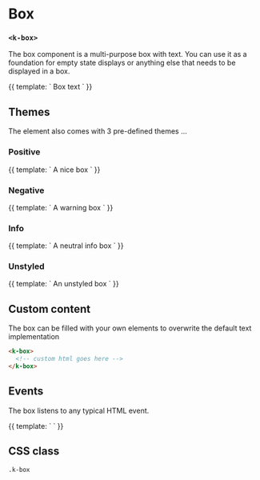 
<Meta
  title="UI | Layout / Box"
  component={Box}
  decorators={[Padding]}
/>

# Box
### `<k-box>`

The box component is a multi-purpose box with text. You can use it as a foundation for empty state displays or anything else that needs to be displayed in a box.

<Preview>
  <Story name="Regular">
    {{
      template: `
        <k-box>Box text</k-box>
      `
    }}
  </Story>
</Preview>

<Props of={Box} />

## Themes
The element also comes with 3 pre-defined themes …

### Positive
<Preview>
  <Story name="Positive">
    {{
      template: `
        <k-box theme="positive">A nice box</k-box>
      `
    }}
  </Story>
</Preview>

### Negative
<Preview>
  <Story name="Negative">
    {{
      template: `
        <k-box theme="negative">A warning box</k-box>
      `
    }}
  </Story>
</Preview>

### Info
<Preview>
  <Story name="Info">
    {{
      template: `
        <k-box theme="info">A neutral info box</k-box>
      `
    }}
  </Story>
</Preview>

### Unstyled
<Preview>
  <Story name="Unstyled">
    {{
      template: `
        <k-box theme="none">An unstyled box</k-box>
      `
    }}
  </Story>
</Preview>

## Custom content
The box can be filled with your own elements to overwrite the default text implementation

```html
<k-box>
  <!-- custom html goes here -->
</k-box>
```

## Events
The box listens to any typical HTML event.

<Preview>
  <Story name="Events">
    {{
      template: `
        <k-box text="This is a box" @click="$router.push('go/somewhere')" />
      `
    }}
  </Story>
</Preview>

## CSS class

`.k-box`
